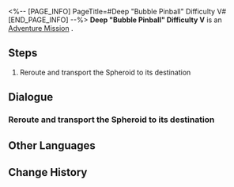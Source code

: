 <%-- [PAGE_INFO]
PageTitle=#Deep "Bubble Pinball" Difficulty V#
[END_PAGE_INFO] --%>
{{Stub|Dialogue, characters, and location(s)}}
{{Mission Infobox
|id            = 8020218
|title         = 
|image         = Mission Deep "Bubble Pinball" Difficulty V.png
|type          = Adventure
|event_name    = 
|chapter       = 
|requirements  = 
|summary       = <!--official mission summary from Fate's Atlas-->
|characters    = <!--characters that appear in this mission-->
|startLocation = <!--location as it intially appears on the mission screen-->
|world         = <!--i.e. Penacony-->
|area          = <!--i.e. A Child's Dream-->
|prev          = 
|next          = 
|exp           = 
|credits       = 
|stellarJade   = 
|other         = 
}}
'''Deep "Bubble Pinball" Difficulty V''' is an [[Adventure Mission]]<!--in [world]-->.

==Steps==
# Reroute and transport the Spheroid to its destination

<!--
==Gameplay Notes==

--><!--
==Trial Character==

-->
==Dialogue==
{{Stub Dialogue}}
===Reroute and transport the Spheroid to its destination===
{{Mission Description|type=adventure|location=<!--to be added-->|The prison wardens have destroyed the Spheroid lane. You have to manually reroute the course to repair the lanes, or you'll never be able to reunite with your companions.}}
{{Dialogue Start}}
:{{tx}}
{{Dialogue End}}

==Other Languages==
{{Other Languages
|en   = Deep "Bubble Pinball" Difficulty V
|zhs  = 深层「气泡弹珠」难度V
|zht  = 深層「氣泡彈珠」難度V
|ja   = 深層夢境「バブルピンボール」難易度V
|ko   = 깊은 층 「버블 핀볼」 난이도 V
|es   = Burbupinball profundo, dificultad V
|fr   = Profondeurs : « Flipper à bulles » difficulté V
|ru   = Нижний мир: Сферомёт V
|th   = "พินบอลหรรษา" ชั้นลึก ระดับความยาก V
|vi   = "Bi Bong Bóng" Tầng Sâu - Độ Khó V
|de   = Tief „Flipperkugel“ Schwierigkeitsgrad V
|id   = "Pinball Gelembung" yang Dalam: Tingkat Kesulitan V
|pt   = "Pinball de Bolha" Profundo Dificuldade V
}}

==Change History==
{{Change History|2.0}}
